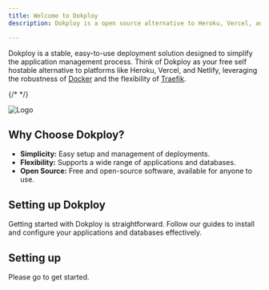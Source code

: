 ```yaml
---
title: Welcome to Dokploy
description: Dokploy is a open source alternative to Heroku, Vercel, and Netlify.

---
```



Dokploy is a stable, easy-to-use deployment solution designed to simplify the application management process. Think of Dokploy as your free self hostable alternative to platforms like Heroku, Vercel, and Netlify, leveraging the robustness of [Docker](https://www.docker.com/) and the flexibility of [Traefik](https://traefik.io/).



{/* <ImageZoom  src="/logo.png" width={1300} height={630} alt='home og image' /> */}

![Logo](/logo.png)

## Why Choose Dokploy?

- **Simplicity:** Easy setup and management of deployments.
- **Flexibility:** Supports a wide range of applications and databases.
- **Open Source:** Free and open-source software, available for anyone to use.


## Setting up Dokploy

Getting started with Dokploy is straightforward. Follow our guides to install and configure your applications and databases effectively.

## Setting up

Please go to get started.


<Cards>
  <Card
    href="/get-started/installation"
    title="Installation"
    description="Learn how to install Dokploy."
  />
  <Card
    href="/application/overview"
    title="Applications"
    description="Learn how to deploy applications."
  />
  <Card
    href="/databases/overview"
    title="Databases"
    description="Learn how to deploy databases."
  />
  <Card
    href="/traefik/overview"
    title="Traefik"
    description="Learn how to deploy Traefik."
  />
</Cards>